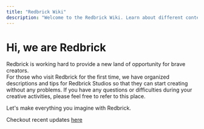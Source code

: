 ```yaml
---
title: "Redbrick Wiki"
description: "Welcome to the Redbrick Wiki. Learn about different content types in Redbrick Engine."
---
```


# Hi, we are Redbrick

Redbrick is working hard to provide a new land of opportunity for brave creators.  
For those who visit Redbrick for the first time, we have organized descriptions and tips for Redbrick Studios so that they can start creating without any problems. If you have any questions or difficulties during your creative activities, please feel free to refer to this place.

Let's make everything you imagine with Redbrick.

<Callout type="info">Checkout recent updates [here](/en/faq/updates)</Callout>
